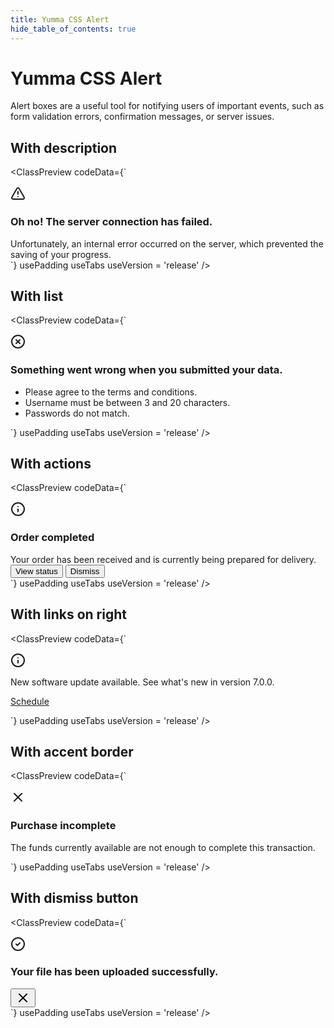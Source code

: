 ```yaml
---
title: Yumma CSS Alert
hide_table_of_contents: true
---
```



# Yumma CSS Alert

Alert boxes are a useful tool for notifying users of important events, such as form validation errors, confirmation messages, or server issues.

## With description

<ClassPreview
  codeData={`<div class="bg-l-yellow-6 fs-sm p-4 rad-1 t-d-yellow-6">
  <div class="d-f">
    <div class="fs-0">
      <svg class="dim-4 fs-0 mt-1" xmlns="http://www.w3.org/2000/svg" width="24" height="24" viewBox="0 0 24 24" fill="none" stroke="currentColor" stroke-width="2" stroke-linecap="round" stroke-linejoin="round">
        <path d="m21.73 18-8-14a2 2 0 0 0-3.48 0l-8 14A2 2 0 0 0 4 21h16a2 2 0 0 0 1.73-3Z"></path>
        <path d="M12 9v4"></path>
        <path d="M12 17h.01"></path>
      </svg>
    </div>
    <div class="ml-4">
      <h3 class="fs-sm fw-600">
        Oh no! The server connection has failed.
      </h3>
      <div class="fs-sm mt-1 t-d-yellow-4">
        Unfortunately, an internal error occurred on the server, which prevented the saving of your progress.
      </div>
    </div>
  </div>
</div>`}
  usePadding
  useTabs
  useVersion = 'release'
/>

## With list

<ClassPreview
  codeData={`<div class="bg-l-red-6 fs-sm p-4 rad-1 t-d-red-6">
  <div class="d-f">
    <div class="fs-0">
      <svg class="fs-0 dim-4 mt-1" xmlns="http://www.w3.org/2000/svg" width="24" height="24" viewBox="0 0 24 24"
        fill="none" stroke="currentColor" stroke-width="2" stroke-linecap="round" stroke-linejoin="round">
        <circle cx="12" cy="12" r="10"></circle>
        <path d="m15 9-6 6"></path>
        <path d="m9 9 6 6"></path>
      </svg>
    </div>
    <div class="ml-4">
      <h3 class="fs-sm fw-600">
        Something went wrong when you submitted your data.
      </h3>
      <div class="fs-sm mt-2 t-d-red-4">
        <ul class="lst-d pl-4 s-y-1">
          <li>
            Please agree to the terms and conditions.
          </li>
          <li>
            Username must be between 3 and 20 characters.
          </li>
          <li>
            Passwords do not match.
          </li>
        </ul>
      </div>
    </div>
  </div>
</div>`}
  usePadding
  useTabs
  useVersion = 'release'
/>

## With actions

<ClassPreview
  codeData={`<div class="bg-l-teal-6 fs-sm p-4 rad-1 t-d-teal-6">
  <div class="d-f">
    <div class="fs-0">
      <svg class="fs-0 dim-4 mt-1" xmlns="http://www.w3.org/2000/svg" width="24" height="24" viewBox="0 0 24 24"
        fill="none" stroke="currentColor" stroke-width="2" stroke-linecap="round" stroke-linejoin="round">
        <circle cx="12" cy="12" r="10"></circle>
        <path d="M12 16v-4"></path>
        <path d="M12 8h.01"></path>
      </svg>
    </div>
    <div class="ml-3">
      <h3 class="fs-md fw-600">
        Order completed
      </h3>
      <div class="fs-sm mt-2 t-d-teal-4">
        Your order has been received and is currently being prepared for delivery.
      </div>
      <div class="mt-4">
        <div class="d-f s-x-3">
          <button type="button" class="ai-c bg-transparent cg-2 d-if fs-sm fw-600 h:t-d-teal-6 rad t-d-teal-4">
            View status
          </button>
          <button type="button" class="ai-c bg-transparent cg-2 d-if fs-sm fw-600 h:t-d-teal-6 rad t-d-teal-4">
            Dismiss
          </button>
        </div>
      </div>
    </div>
  </div>
</div>`}
  usePadding
  useTabs
  useVersion = 'release'
/>

## With links on right

<ClassPreview
  codeData={`<div class="bg-l-blue-6 fs-sm p-4 rad-1 t-d-blue-6">
  <div class="d-f">
    <div class="fs-0">
      <svg class="fs-0 dim-4 mt-1" xmlns="http://www.w3.org/2000/svg" width="24" height="24" viewBox="0 0 24 24"
        fill="none" stroke="currentColor" stroke-width="2" stroke-linecap="round" stroke-linejoin="round">
        <circle cx="12" cy="12" r="10"></circle>
        <path d="M12 16v-4"></path>
        <path d="M12 8h.01"></path>
      </svg>
    </div>
    <div class="f-1 md:d-f md:jc-sb ml-2">
      <p class="fs-sm">
        New software update available. See what's new in version 7.0.0.
      </p>
      <p class="fs-sm md:ml-6">
        <a class="fw-500 h:t-blue t-d-blue-6" href="#">Schedule</a>
      </p>
    </div>
  </div>
</div>`}
  usePadding
  useTabs
  useVersion = 'release'
/>

## With accent border

<ClassPreview
  codeData={`<div class="bc-l-red-2 bg-l-red-6 bl-4 fs-sm p-4">
  <div class="d-f">
    <div class="fs-0">
      <span class="ai-c b-4 bc-l-red-5 bg-l-red-4 d-if dim-10 jc-c rad-full t-d-red-6">
        <svg class="fs-0 dim-4" xmlns="http://www.w3.org/2000/svg" width="24" height="24" viewBox="0 0 24 24"
          fill="none" stroke="currentColor" stroke-width="2" stroke-linecap="round" stroke-linejoin="round">
          <path d="M18 6 6 18"></path>
          <path d="m6 6 12 12"></path>
        </svg>
      </span>
    </div>
    <div class="ml-3">
      <h3 class="fw-600 t-d-red-6">
        Purchase incomplete
      </h3>
      <p class="fs-sm t-d-red-5">
        The funds currently available are not enough to complete this transaction.
      </p>
    </div>
  </div>
</div>`}
  usePadding
  useTabs
  useVersion = 'release'
/>

## With dismiss button

<ClassPreview
  codeData={`<div class="bg-l-teal-6 fs-sm p-4 rad-1 t-d-teal-6">
  <div class="d-f">
    <div class="fs-0">
      <svg class="fs-0 dim-4 mt-1" xmlns="http://www.w3.org/2000/svg" width="24" height="24" viewBox="0 0 24 24" fill="none" stroke="currentColor" stroke-width="2" stroke-linecap="round" stroke-linejoin="round">
        <path d="M12 22c5.523 0 10-4.477 10-10S17.523 2 12 2 2 6.477 2 12s4.477 10 10 10z"></path>
        <path d="m9 12 2 2 4-4"></path>
      </svg>
    </div>
    <div class="ml-3">
      <h3 class="fs-md fw-600">
        Your file has been uploaded successfully.
      </h3>
    </div>
    <div class="ml-auto pl-3">
      <button type="button" class="bg-l-teal-6 d-if h:bg-l-teal-1 h:t-white p-1 rad-1 t-teal">
        <svg class="fs-0 dim-4" xmlns="http://www.w3.org/2000/svg" width="24" height="24" viewBox="0 0 24 24"
          fill="none" stroke="currentColor" stroke-width="2" stroke-linecap="round" stroke-linejoin="round">
          <path d="M18 6 6 18"></path>
          <path d="m6 6 12 12"></path>
        </svg>
      </button>
    </div>
  </div>
</div>`}
  usePadding
  useTabs
  useVersion = 'release'
/>